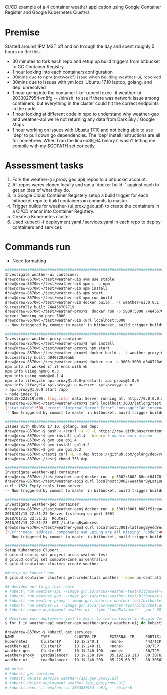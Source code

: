 CI/CD example of a 4 container weather application using Google Container Register and Google Kubernetes Clusters

=Premise=
Started around 1PM MST off and on through the day and spent roughly 5 hours on the this.
* 30 minutes to fork each repo and setup up build triggers from bitbucket to GC Container Registry
* 1 hour looking into each containers configuration
* 30mins due to npm (network?) issue when building weather-ui, resolved
* 30mins due to issues with ym local Ubuntu 17.10 laptop, golang, and dep. unresolved
* 1 hour going into the container like `kubectl exec -it weather-ui-2033027954-rn8fg -- /bin/sh` to see if there was network issue among containers, but everything in the cluster could hit the correct endpoints in the code.
* 1 hour looking at different code in repo to understand why weather-geo and weather-api we're not returning any data from Dark Sky / Google Maps
* 1 hour working on issues with Ubuntu 17.10 and not being able to use 'dep' to pull down go dependencies. The 'dep' install instructions are all for homebrew. When I ran the linux-x86_64 binary it wasn't letting me compile with my $GOPATH set correctly.

=Assessment tasks=
# Fork the weather-{ui,proxy,geo,api} repos to a bitbucket account.
# All repos weres cloned locally and ran a `docker build .` against each to get an idea of what they do.
# In Google Cloud Container Registery setup a build trigger for each bitbucket repo to build containers on commits to master.
# Trigger builds for weather-{ui,proxy,geo,api} to create the containers in a CI/CD manor into Container Registery.
# Create a Kubernetes cluster
# Used kubectl -f deployment.yaml / services.yaml in each repo to deploy containers and services

=Commands run=
* Need formatting

<syntaxhighlight lang=bash>
############################################################################
Investigate weather-ui container:
drew@drew-8570w:~/test/weather-ui$ nvm use stable
drew@drew-8570w:~/test/weather-ui$ npm i -g npm
drew@drew-8570w:~/test/weather-ui$ npm install
drew@drew-8570w:~/test/weather-ui$ npm start
drew@drew-8570w:~/test/weather-ui$ npm run build
drew@drew-8570w:~/test/weather-ui$ docker build . -t weather-ui:0.0.1
Successfully built 74e456707719
drew@drew-8570w:~/test/weather-proxy$  docker run -p 5000:5000 74e456707719
serve: Running on port 5000
drew@drew-8570w:~/test/weather-ui$ curl localhost:5000
-- Now triggered by commit to master in bitbucket, build trigger builds contanier in Google Container Repositor

############################################################################
Investigate weather-proxy container:
drew@drew-8570w:~/test/weather-proxy$ npm install
drew@drew-8570w:~/test/weather-proxy$ npm start
drew@drew-8570w:~/test/weather-proxy$ docker build . -t weather-proxy:0.0.1
Successfully built d040720a9abb
drew@drew-8570w:~/test/weather-proxy$ docker run -p 3003:3003 d040720a9abb
npm info it worked if it ends with ok
npm info using npm@5.0.3
npm info using node@v8.1.4
npm info lifecycle api-proxy@1.0.0~prestart: api-proxy@1.0.0
npm info lifecycle api-proxy@1.0.0~start: api-proxy@1.0.0
> api-proxy@1.0.0 start /app
> node index.js
180115/223519.695, [log,info] data: Server running at: http://0.0.0.0:3003
drew@drew-8570w:~/test/weather-proxy$ curl localhost:3003/latlong/test
{"statusCode":500,"error":"Internal Server Error","message":"An internal server error occurred"}
-- Now triggered by commit to master in bitbucket, build trigger builds contanier in Google Container Repositor

############################################################################
Issues with Ubuntu 17.10, golang, and dep:
drew@drew-8570w:~$ bash < <(curl -s -S -L https://raw.githubusercontent.com/moovweb/gvm/master/binscripts/gvm-installer)
drew@drew-8570w:~$ gvm install go1.4 --binary # ubuntu work around
drew@drew-8570w:~$ gvm use go1.4 
drew@drew-8570w:~$ gvm install go1.9.2
drew@drew-8570w:~$ gvm use go1.9.2
drew@drew-8570w:~/test$ curl -L -o dep https://github.com/golang/dep/releases/download/v0.3.2/dep-linux-amd64
drew@drew-8570w:~/test$ chmod 755 dep

############################################################################
Investigate weather-api container:
drew@drew-8570w:~/test/weather-api$ docker run -p 3002:3002 88eaf64178f7
drew@drew-8570w:~/test/weather-api$ curl localhost:3002/weatherByLatLongAndDate/
curl: (52) Empty reply from server
-- Now triggered by commit to master in bitbucket, build trigger builds contanier in Google Container Repositor

############################################################################
Investigate weather-geo container:
drew@drew-8570w:~/test/weather-geo$ docker run -p 3001:3001 b881f51cead4
2018/01/15 22:31:23 Server listening on port 3001
2018/01/15 22:31:23  Routes:
2018/01/15 22:31:23  GET /latlongByAddress
drew@drew-8570w:~/test/weather-geo$ curl localhost:3001/latlongByAddress/
{"Err":"maps: address, components and LatLng are all missing","Code":400}
-- Now triggered by commit to master in bitbucket, build trigger builds contanier in Google Container Repositor

############################################################################
Setup Kubernetes Cluser:
$ gcloud config set project arcus-weather-test
$ gcloud config set compute/zone us-central1-a
$ gcloud container clusters create weather

##setup my kubectl env
$ gcloud container clusters get-credentials weather --zone us-central1-a --project arcus-weather-test

## decided not to go this route
# kubectl run weather-api --image gcr.io/arcus-weather-test/bitbucket-drewderivative-weather-api:4eea724482475ba216cd564a03b7de784a92eec8 --port 3002
# kubectl run weather-geo --image gcr.io/arcus-weather-test/bitbucket-drewderivative-weather-geo:e421ab4011b95d3fc6d193539c5023342a5d7c0a --port 3001
# kubectl run weather-proxy --image gcr.io/arcus-weather-test/bitbucket-drewderivative-weather-proxy:f22e4f9e39d8089672d38c5e0ec702fedd0ad382 --port 3003
# kubectl run weather-ui --image gcr.io/arcus-weather-test/bitbucket-drewderivative-weather-ui:b3e0c5e503dbab41a0e46c4b3d5694b825b665a9 --port 5000
# kubectl expose deployment weather-ui --type "LoadBalancer" --port 80 --target-port 5000

# Modified each deployment.yaml to point to the container in Google Container Repository
$ for i in weather-api weather-geo weather-proxy weather-ui; do kubectl create -f $i/deployment.yaml; kubectl create -f $i/service.yaml; done

drew@drew-8570w:~$ kubectl get services
NAME            TYPE           CLUSTER-IP      EXTERNAL-IP     PORT(S)        AGE
kubernetes      ClusterIP      10.15.240.1     <none>          443/TCP        1h
weather-api     ClusterIP      10.15.240.11    <none>          80/TCP         1h
weather-geo     ClusterIP      10.15.240.190   <none>          80/TCP         1h
weather-proxy   LoadBalancer   10.15.250.194   35.192.29.110   80:30763/TCP   1h
weather-ui      LoadBalancer   10.15.248.200   35.225.60.72    80:30503/TCP   1h

## notes
# kubectl get services
# kubectl delete service weather-{api,geo,proxy,ui}
# kubectl delete deployment weather-{api,geo,proxy,ui}
# kubectl exec -it weather-ui-2033027954-rn8fg -- /bin/sh
</syntaxhighlight>